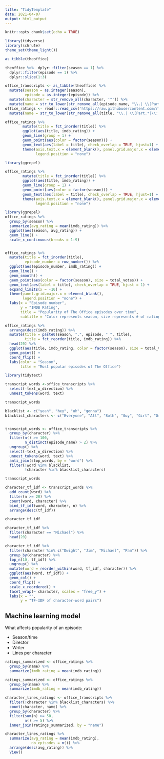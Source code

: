 ```yaml
---
title: "TidyTemplate"
date: 2021-04-07
output: html_output
---
```


```r
knitr::opts_chunk$set(echo = TRUE)
```

```r
library(tidyverse)
library(schrute)
theme_set(theme_light())
```


```r
as_tibble(theoffice)

theoffice %>%  dplyr::filter(season == 1) %>%
  dplyr::filter(episode == 1) %>%
  dplyr::slice(1:3) 

```


```r
office_transcripts <- as_tibble(theoffice) %>%
  mutate(season = as.integer(season),
         episode = as.integer(episode)) %>%
  mutate(character = str_remove_all(character, '"')) %>%
  mutate(name = str_to_lower(str_remove_all(episode_name, "\\.| \\(Part.*")))
office_ratings <- readr::read_csv('https://raw.githubusercontent.com/rfordatascience/tidytuesday/master/data/2020/2020-03-17/office_ratings.csv') %>%
  mutate(name = str_to_lower(str_remove_all(title, "\\.| \\(Part.*|\\: Part.*")))
```


```r
office_ratings %>% 
        mutate(title = fct_inorder(title)) %>% 
        ggplot(aes(title, imdb_rating)) + 
        geom_line(group = 1) +
        geom_point(aes(color = factor(season))) +
        geom_text(aes(label = title), check_overlap = TRUE, hjust=1) +
        theme(axis.text.x = element_blank(), panel.grid.major.x = element_blank(),
              legend.position = "none")
```

```r

library(ggrepel)

office_ratings %>% 
        mutate(title = fct_inorder(title)) %>% 
        ggplot(aes(title, imdb_rating)) + 
        geom_line(group = 1) +
        geom_point(aes(color = factor(season))) +
        geom_text(aes(label = title), check_overlap = TRUE, hjust=1) +
        theme(axis.text.x = element_blank(), panel.grid.major.x = element_blank(),
              legend.position = "none")
```



```r
library(ggrepel)
office_ratings %>%
  group_by(season) %>%
  summarize(avg_rating = mean(imdb_rating)) %>%
  ggplot(aes(season, avg_rating)) +
  geom_line() +
  scale_x_continuous(breaks = 1:9)


office_ratings %>%
  mutate(title = fct_inorder(title),
         episode_number = row_number()) %>%
  ggplot(aes(episode_number, imdb_rating)) +
  geom_line() +
  geom_smooth() +
  geom_point(aes(color = factor(season), size = total_votes)) +
  geom_text(aes(label = title), check_overlap = TRUE, hjust = 1) +
  expand_limits(x = -10) +
  theme(panel.grid.major.x = element_blank(),
        legend.position = "none") +
  labs(x = "Episode number",
       y = "IMDB Rating",
       title = "Popularity of The Office episodes over time",
       subtitle = "Color represents season, size represents # of ratings")
```

```r
office_ratings %>%
  arrange(desc(imdb_rating)) %>%
  mutate(title = paste0(season, ".", episode, " ", title),
         title = fct_reorder(title, imdb_rating)) %>%
  head(20) %>%
  ggplot(aes(title, imdb_rating, color = factor(season), size = total_votes)) +
  geom_point() +
  coord_flip() +
  labs(color = "Season",
       title = "Most popular episodes of The Office")
```

```r
library(tidytext)

transcript_words <-office_transcripts %>% 
  select(-text_w_direction) %>% 
  unnest_tokens(word, text)

transcript_words
```

```r
blacklist <- c("yeah", "hey", "uh", "gonna")
blacklist_characters <- c("Everyone", "All", "Both", "Guy", "Girl", "Group")


transcript_words <- office_transcripts %>%
  group_by(character) %>%
  filter(n() >= 100,
         n_distinct(episode_name) > 2) %>%
  ungroup() %>%
  select(-text_w_direction) %>%
  unnest_tokens(word, text) %>%
  anti_join(stop_words, by = "word") %>%
  filter(!word %in% blacklist,
         !character %in% blacklist_characters)

transcript_words
```

```r

character_tf_idf <- transcript_words %>%
  add_count(word) %>%
  filter(n >= 20) %>%
  count(word, character) %>%
  bind_tf_idf(word, character, n) %>%
  arrange(desc(tf_idf))

character_tf_idf
```

```r
character_tf_idf %>% 
  filter(character == "Michael") %>% 
  head(20)
```


```r
character_tf_idf %>%
  filter(character %in% c("Dwight", "Jim", "Michael", "Pam")) %>%
  group_by(character) %>%
  top_n(10, tf_idf) %>%
  ungroup() %>%
  mutate(word = reorder_within(word, tf_idf, character)) %>%
  ggplot(aes(word, tf_idf)) +
  geom_col() +
  coord_flip() +
  scale_x_reordered() +
  facet_wrap(~ character, scales = "free_y") +
  labs(x = "",
       y = "TF-IDF of character-word pairs")
```

## Machine learning model

What affects popularity of an episode:

* Season/time
* Director
* Writer
* Lines per character

```r
ratings_summarized <- office_ratings %>%
  group_by(name) %>%
  summarize(imdb_rating = mean(imdb_rating))

```


```r
ratings_summarized <- office_ratings %>%
  group_by(name) %>%
  summarize(imdb_rating = mean(imdb_rating))

character_lines_ratings <- office_transcripts %>%
  filter(!character %in% blacklist_characters) %>%
  count(character, name) %>%
  group_by(character) %>%
  filter(sum(n) >= 50,
         n() >= 5) %>%
  inner_join(ratings_summarized, by = "name")

character_lines_ratings %>%
  summarize(avg_rating = mean(imdb_rating),
            nb_episodes = n()) %>%
  arrange(desc(avg_rating)) %>%
  View()
```

